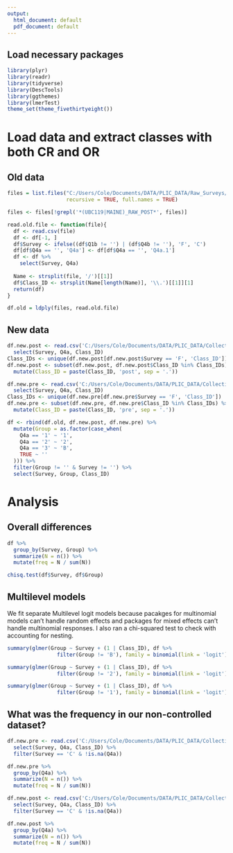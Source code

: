 ```yaml
---
output:
  html_document: default
  pdf_document: default
---
```

## Load necessary packages
```r
library(plyr)
library(readr)
library(tidyverse)
library(DescTools)
library(ggthemes)
library(lmerTest)
theme_set(theme_fivethirtyeight())
```

# Load data and extract classes with both CR and OR

## Old data
```r
files = list.files("C:/Users/Cole/Documents/DATA/PLIC_DATA/Raw_Surveys/BC (Before Cole)/", 
                   recursive = TRUE, full.names = TRUE)

files <- files[!grepl('*(UBC119|MAINE)_RAW_POST*', files)]

read.old.file <- function(file){
  df <- read.csv(file)
  df <- df[-1, ]
  df$Survey <- ifelse((df$Q1b != '') | (df$Q4b != ''), 'F', 'C')
  df[df$Q4a == '', 'Q4a'] <- df[df$Q4a == '', 'Q4a.1']
  df <- df %>%
    select(Survey, Q4a)
  
  Name <- strsplit(file, '/')[[1]]
  df$Class_ID <- strsplit(Name[length(Name)], '\\.')[[1]][1]
  return(df)
}

df.old = ldply(files, read.old.file)
```

## New data
```r
df.new.post <- read.csv('C:/Users/Cole/Documents/DATA/PLIC_DATA/Collective_Surveys/POST_Valid/POST_Valid_Concat.csv') %>%
  select(Survey, Q4a, Class_ID)
Class_IDs <- unique(df.new.post[df.new.post$Survey == 'F', 'Class_ID'])
df.new.post <- subset(df.new.post, df.new.post$Class_ID %in% Class_IDs) %>%
  mutate(Class_ID = paste(Class_ID, 'post', sep = '.'))

df.new.pre <- read.csv('C:/Users/Cole/Documents/DATA/PLIC_DATA/Collective_Surveys/PRE_Valid/PRE_Valid_Concat.csv') %>%
  select(Survey, Q4a, Class_ID)
Class_IDs <- unique(df.new.pre[df.new.pre$Survey == 'F', 'Class_ID'])
df.new.pre <- subset(df.new.pre, df.new.pre$Class_ID %in% Class_IDs) %>%
  mutate(Class_ID = paste(Class_ID, 'pre', sep = '.'))

df <- rbind(df.old, df.new.post, df.new.pre) %>%
  mutate(Group = as.factor(case_when(
    Q4a == '1' ~ '1',
    Q4a == '2' ~ '2',
    Q4a == '3' ~ 'B',
    TRUE ~ ''
  ))) %>%
  filter(Group != '' & Survey != '') %>%
  select(Survey, Group, Class_ID)
```

# Analysis

## Overall differences

```r
df %>%
  group_by(Survey, Group) %>%
  summarize(N = n()) %>%
  mutate(freq = N / sum(N))

chisq.test(df$Survey, df$Group)
```


## Multilevel models

We fit separate Multilevel logit models because pacakges for multinomial models can't handle random effects and packages for mixed effects can't handle multinomial responses. I also ran a chi-squared test to check with accounting for nesting.

```r
summary(glmer(Group ~ Survey + (1 | Class_ID), df %>%
                filter(Group != 'B'), family = binomial(link = 'logit')))

summary(glmer(Group ~ Survey + (1 | Class_ID), df %>%
                filter(Group != '2'), family = binomial(link = 'logit')))

summary(glmer(Group ~ Survey + (1 | Class_ID), df %>%
                filter(Group != '1'), family = binomial(link = 'logit')))
```

## What was the frequency in our non-controlled dataset?
```r
df.new.pre <- read.csv('C:/Users/Cole/Documents/DATA/PLIC_DATA/Collective_Surveys/PRE_Valid/PRE_Valid_Concat.csv') %>%
  select(Survey, Q4a, Class_ID) %>%
  filter(Survey == 'C' & !is.na(Q4a))

df.new.pre %>%
  group_by(Q4a) %>%
  summarize(N = n()) %>%
  mutate(freq = N / sum(N))

df.new.post <- read.csv('C:/Users/Cole/Documents/DATA/PLIC_DATA/Collective_Surveys/POST_Valid/POST_Valid_Concat.csv') %>%
  select(Survey, Q4a, Class_ID) %>%
  filter(Survey == 'C' & !is.na(Q4a))

df.new.post %>%
  group_by(Q4a) %>%
  summarize(N = n()) %>%
  mutate(freq = N / sum(N))
```

